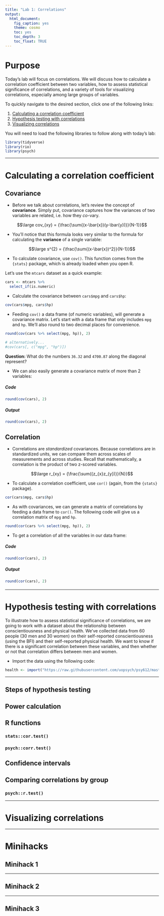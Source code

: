 ```yaml
---
title: "Lab 1: Correlations"
output: 
  html_document: 
    fig_caption: yes
    theme: cosmo
    toc: yes
    toc_depth: 3
    toc_float: TRUE
---
```


# Purpose

Today's lab will focus on correlations. We will discuss how to calculate a correlation coefficient between two variables, how to assess statistical significance of correlations, and a variety of tools for visualizing correlations, especially among large groups of variables. 

To quickly navigate to the desired section, click one of the following links:

1. [Calculating a correlation coefficient](#corcoeff)
1. [Hypothesis testing with correlations](#stats)
1. [Visualizing correlations](#plot)

You will need to load the following libraries to follow along with today's lab:

```r
library(tidyverse)
library(rio)
library(psych)
```

***

# Calculating a correlation coefficient{#corcoeff}

## Covariance

* Before we talk about correlations, let's review the concept of **covariance**. Simply put, covariance captures how the variances of two variables are related, i.e. how they *co*-vary.

$$\large cov_{xy} = {\frac{\sum{(x-\bar{x})(y-\bar{y})}}{N-1}}$$

* You'll notice that this formula looks very similar to the formula for calculating the **variance** of a single variable:

$$\large s^{2} = {\frac{\sum{(x-\bar{x})^2}}{N-1}}$$

* To calculate covariance, use `cov()`. This function comes from the `{stats}` package, which is already loaded when you open R. 

Let's use the `mtcars` dataset as a quick example:

```r
cars <- mtcars %>% 
  select_if(is.numeric)
```

* Calculate the covariance between `cars$mpg` and `cars$hp`:

```r
cov(cars$mpg, cars$hp)
```


* Feeding `cov()` a data frame (of numeric variables), will generate a covariance matrix. Let's start with a data frame that only includes `mpg` and `hp`. We'll also round to two decimal places for convenience. 

```r
round(cov(cars %>% select(mpg, hp)), 2)

# alternatively...
#cov(cars[, c("mpg", "hp")])
```


**Question:** What do the numbers `36.32` and `4700.87` along the diagonal represent? 

* We can also easily generate a covariance matrix of more than 2 variables:

####  {.tabset .tabset-fade .tabset-pills}

##### Code

```r
round(cov(cars), 2)
```

##### Output

```r
round(cov(cars), 2)
```

####

## Correlation      

* Correlations are *standardized* covariances. Because correlations are in standardized units, we can compare them across scales of measurements and across studies. Recall that mathematically, a correlation is the product of two z-scored variables.

$$\large r_{xy} = {\frac{\sum({z_{x}z_{y})}}{N}}$$

* To calculate a correlation coefficient, use `cor()` (again, from the `{stats}` package).

```r
cor(cars$mpg, cars$hp)
```

* As with covariances, we can generate a matrix of correlations by feeding a data frame to `cor()`. The following code will give us a correlation matrix of `mpg` and `hp`. 

```r
round(cor(cars %>% select(mpg, hp)), 2)
```

* To get a correlation of all the variables in our data frame:

####  {.tabset .tabset-fade .tabset-pills}

##### Code

```r
round(cor(cars), 2)
```

##### Output

```r
round(cor(cars), 2)
```

####

*** 

# Hypothesis testing with correlations{#stats}

To illustrate how to assess statistical significance of correlations, we are going to work with a dataset about the relationship between conscientiousness and physical health. We've collected data from 60 people (30 men and 30 women) on their self-reported conscientiousness (using the BFI) and their self-reported physical health. We want to know if there is a significant correlation between these variables, and then whether or not that correlation differs between men and women.

* Import the data using the following code:

```r
health <- import("https://raw.githubusercontent.com/uopsych/psy612/master/labs/lab-1/data/consc_health.csv")
```


***

## Steps of hypothesis testing

## Power calculation 

## R functions

### `stats::cor.test()`

### `psych::corr.test()`

## Confidence intervals

## Comparing correlations by group

### `psych::r.test()`

***

# Visualizing correlations{#plot}

***

# Minihacks

## Minihack 1

***

## Minihack 2

***

## Minihack 3

